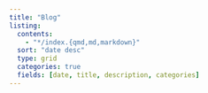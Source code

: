 ```yaml
---
title: "Blog"
listing:
  contents:
    - "*/index.{qmd,md,markdown}"
  sort: "date desc"
  type: grid
  categories: true
  fields: [date, title, description, categories]
---
```

